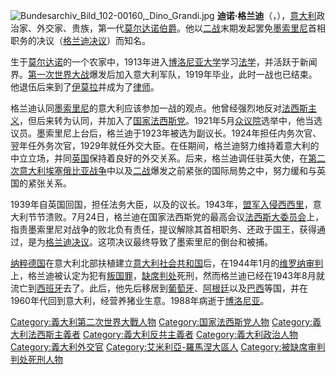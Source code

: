 {{unreferenced|time=2016-12-09T15:29:40+00:00}}
[[File:Bundesarchiv_Bild_102-00160,_Dino_Grandi.jpg|thumb]]
'''迪诺·格兰迪'''（{{lang-it|Dino Grandi}}，{{bd|1895年|6月4日|1988年|5月21日|}}），[[意大利|意大利]]政治家、外交家、贵族，第一代[[莫尔达诺|莫尔达诺]][[伯爵|伯爵]]。他以[[二战|二战]]末期发起罢免[[墨索里尼|墨索里尼]]首相职务的决议（[[格兰迪决议|格兰迪决议]]）而知名。

生于[[莫尔达诺|莫尔达诺]]的一个农家中，1913年进入[[博洛尼亚大学|博洛尼亚大学]]学习[[法学|法学]]，并活跃于新闻界。[[第一次世界大战|第一次世界大战]]爆发后加入意大利军队，1919年毕业，此时一战也已结束。他退伍后来到了[[伊莫拉|伊莫拉]]并成为了[[律师|律师]]。

格兰迪认同[[墨索里尼|墨索里尼]]的意大利应该参加一战的观点。他曾经强烈地反对[[法西斯主义|法西斯主义]]，但后来转为认同，并加入了[[国家法西斯党|国家法西斯党]]。1921年5月[[众议院_(意大利)|众议院]]选举中，他当选议员。墨索里尼上台后，格兰迪于1923年被选为副议长。1924年担任内务次官、翌年任外务次官，1929年就任外交大臣。在任期间，格兰迪努力维持着意大利的中立立场，并同[[英国|英国]]保持着良好的外交关系。后来，格兰迪调任驻英大使，在[[第二次意大利埃塞俄比亚战争|第二次意大利埃塞俄比亚战争]]中以及[[二战|二战]]爆发之前紧张的国际局势之中，努力缓和与英国的紧张关系。

1939年自英国回国，担任法务大臣，以及{{link-en|法西斯翼赞议会|Chamber of Fasci and Corporations}}的议长。1943年，[[盟军入侵西西里|盟军入侵西西里]]，意大利节节溃败。7月24日，格兰迪在国家法西斯党的最高会议[[法西斯大委员会|法西斯大委员会]]上，指责墨索里尼对战争的败北负有责任，提议解除其首相职务、还政于国王，获得通过，是为[[格兰迪决议|格兰迪决议]]。这项决议最终导致了墨索里尼的倒台和被捕。

[[纳粹德国|纳粹德国]]在意大利北部扶植建立[[意大利社会共和国|意大利社会共和国]]后，在1944年1月的[[维罗纳审判|维罗纳审判]]上，格兰迪被认定为犯有[[叛国罪|叛国罪]]，[[缺席审判|缺席判处]]死刑，然而格兰迪已经在1943年8月就流亡到[[西班牙|西班牙]]去了。此后，他先后移居到[[葡萄牙|葡萄牙]]、[[阿根廷|阿根廷]]以及[[巴西|巴西]]等国，并在1960年代回到意大利，经营养猪业生意。1988年病逝于[[博洛尼亚|博洛尼亚]]。

{{墨索里尼内阁}}
[[Category:義大利第二次世界大戰人物|Category:義大利第二次世界大戰人物]]
[[Category:国家法西斯党人物|Category:国家法西斯党人物]]
[[Category:義大利法西斯主義者|Category:義大利法西斯主義者]]
[[Category:義大利反共主義者|Category:義大利反共主義者]]
[[Category:義大利政治人物|Category:義大利政治人物]]
[[Category:義大利外交官|Category:義大利外交官]]
[[Category:艾米利亞-羅馬涅大區人|Category:艾米利亞-羅馬涅大區人]]
[[Category:被缺席审判判处死刑人物|Category:被缺席审判判处死刑人物]]